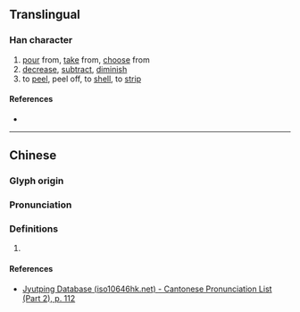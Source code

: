 {{character info}}
==Translingual==

===Han character===
{{Han char|rn=64|rad=手|as=04|sn=7|four=|canj=QNJ|ids=⿰扌卂}}

# [[pour]] from, [[take]] from, [[choose]] from
# [[decrease]], [[subtract]], [[diminish]]
# to [[peel]], peel off, to [[shell]], to [[strip]]

====References====
* {{Han ref|kx=0418.030|dkj=11803|dj=0764.200|hdz=31832.010|uh=625F|ud=25183}}

----

==Chinese==
{{zh-forms}}

===Glyph origin===
{{Han etyl}}

===Pronunciation===
{{zh-pron
|m=shēn
|c=san1
|h=pfs=
|md=
|mn=
|w=
|mc=y
|oc=y
|cat=
}}

===Definitions===
{{zh-hanzi}}

# {{rfdef|zh}}

====References====
* [http://www.iso10646hk.net/jp/document/download.jsp Jyutping Database (iso10646hk.net) - Cantonese Pronunciation List (Part 2), p. 112]